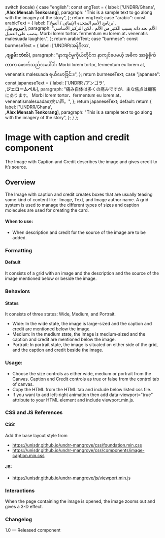 
  switch (locale) {
    case "english":
      const engText = {
        label: ['UNDRR/Ghana',<br/>,<strong>Alex Mensah Tenkorang</strong>],
        paragraph: "This is a sample text to go along with the imagery of the story",
      };
      return engText;
    case "arabic":
      const arabicText = {
        label: ['برنامج الأمم المتحدة الإنمائي / أنغولا',<br/>,<strong>جيروم بيل</strong>],
        paragraph: "الألم بحد ذاته يسبب الكثير من الألم ، لكن التركيز الأساسي ينصب على العميل. Morbi lorem tortor، fermentum eu lorem at، venenatis malesuada laughter.",
      };
      return arabicText;
    case "burmese":
      const burmeseText = {
        label: ['UNDRR/အန်ဂိုလာ',<br/>,<strong>ဂျရုမ်း ဘဲလ်</strong>],
        paragraph: "နာကျင်မှုကိုယ်တိုင်က နာကျင်ပေမယ့် အဓိက အာရုံစိုက်တာက ဖောက်သည်အပေါ်ပါ။ Morbi lorem tortor, fermentum eu lorem at, venenatis malesuada ရယ်မောခြင်း။",
      };
      return burmeseText;
    case "japanese":
      const japaneseText = {
        label: ['UNDRR /アンゴラ',<br/>,<strong>ジェロームベル</strong>],
        paragraph: "痛み自体は多くの痛みですが、主な焦点は顧客にあります。 Morbi lorem tortor、fermentum eu lorem at、venenatismalesuadaの笑い声。",
      };
      return japaneseText;
    default:
      return {
        label: ['UNDRR/Ghana',<br/>,<strong>Alex Mensah Tenkorang</strong>],
        paragraph: "This is a sample text to go along with the imagery of the story",
      };
  }
};

<Meta of={ImageCaptionCreditStories} />

<style>
  {`
   .subheading {
      font-weight: 600;
      font-size: 20px;
      color: #333333;
      line-height: 24px;
      margin-bottom: 12px;
      margin-top: 12px;
    }
    .sbdocs .sbdocs-p,
    .sbdocs .sbdocs-li{
      font-size: 1rem;
    }
    .sbdocs .sbdocs-h2 {
      border-bottom: none;
    }
    .css-1h4ytzj code {
      padding-right: 10px;
      width: 100%;
      font-size: 14px;
      line-height: 16px;
        background: black;
    }
  `}
</style>

# Image with caption and credit component

The Image with Caption and Credit describes the image and gives credit to it’s source.

## Overview

The Image with caption and credit creates boxes that are usually teasing some kind of content like- Image, Text, and Image author name. A grid system is used to manage the different types of sizes and caption molecules are used for creating the card.

#### When to use:

* When description and credit for the source of the image are to be added.

### Formatting

#### Default

It consists of a grid with an image and the description and the source of the image mentioned below or beside the image.

### Behaviors

#### States

It consists of three states: Wide, Medium, and Portrait.

* Wide: In the wide state, the image is large-sized and the caption and credit are mentioned below the image.
* Medium: In the medium state, the image is medium-sized and the caption and credit are mentioned below the image.
* Portrait: In portrait state, the image is situated on either side of the grid, and the caption and credit beside the image.

<Canvas>
  <Story of={ImageCaptionCreditStories.DefaultImageWithCreditCaption} />
</Canvas>

### Usage:

* Choose the size controls as either wide, medium or portrait from the Canvas. Caption and Credit controls as true or false from the control tab of canvas.
* Copy the HTML from the HTML tab and include below listed css file.
* If you want to add left-right animation then add data-viewport=”true” attribute to your HTML element and include viewport.min.js.

### CSS and JS References

#### CSS:

Add the base layout style from

* https://unisdr.github.io/undrr-mangrove/css/foundation.min.css
* https://unisdr.github.io/undrr-mangrove/css/components/image-caption.min.css

#### JS:

* https://unisdr.github.io/undrr-mangrove/js/viewport.min.js

### Interactions

When the page containing the image is opened, the image zooms out and gives a 3-D effect.

### Changelog

1.0 — Released component
